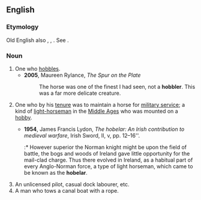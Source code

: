==English==

===Etymology===
Old English also {{m|ang|hobeler}}, {{etyl|fro|en}} {{m|fro|hobelier}}, {{etyl|la|en}} {{attention|la}} {{m|la|hobellarius}}. See {{m|en|hobby||a horse}}.

===Noun===
{{en-noun}}

# One who [[hobble]]s.
#* '''2005''', Maureen Rylance, ''The Spur on the Plate''
#*: The horse was one of the finest I had seen, not a '''hobbler'''. This was a far more delicate creature.
# {{lb|en|UK|historical}} One who by his [[tenure]] was to maintain a horse for [[military service]]; a kind of [[light-horseman]] in the [[Middle Ages]] who was mounted on a [[hobby]].
#* '''1954''', James Francis Lydon, ''The hobelar: An Irish contribution to medieval warfare'', Irish Sword, II, v, pp.&nbsp;12–16''.
#*:* However superior the Norman knight might be upon the field of battle, the bogs and woods of Ireland gave little opportunity for the mail-clad charge. Thus there evolved in Ireland, as a habitual part of every Anglo-Norman force, a type of light horseman, which came to be known as the '''hobelar'''.
#: {{rfquotek|en|Hallam}}
#: {{rfquotek|en|Sir J. Davies}}
# An unlicensed pilot, casual dock labourer, etc.
# A man who tows a canal boat with a rope.